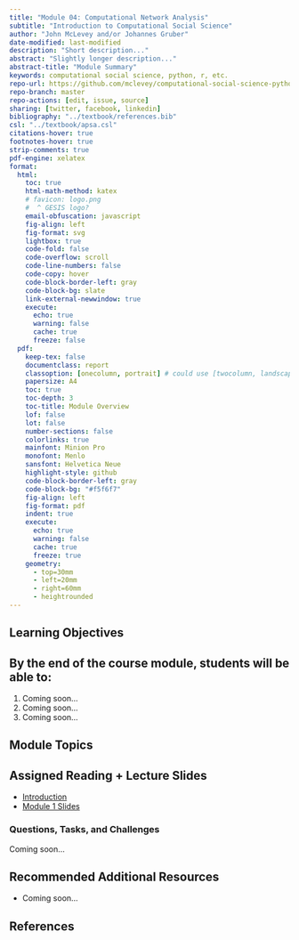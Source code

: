```yaml
---
title: "Module 04: Computational Network Analysis"
subtitle: "Introduction to Computational Social Science"
author: "John McLevey and/or Johannes Gruber"
date-modified: last-modified
description: "Short description..."
abstract: "Slightly longer description..."
abstract-title: "Module Summary"
keywords: computational social science, python, r, etc.
repo-url: https://github.com/mclevey/computational-social-science-python-r/
repo-branch: master
repo-actions: [edit, issue, source]
sharing: [twitter, facebook, linkedin]
bibliography: "../textbook/references.bib"
csl: "../textbook/apsa.csl"
citations-hover: true
footnotes-hover: true
strip-comments: true
pdf-engine: xelatex
format:
  html:
    toc: true
    html-math-method: katex
    # favicon: logo.png
    #  ^ GESIS logo?
    email-obfuscation: javascript
    fig-align: left
    fig-format: svg
    lightbox: true
    code-fold: false
    code-overflow: scroll
    code-line-numbers: false
    code-copy: hover
    code-block-border-left: gray 
    code-block-bg: slate
    link-external-newwindow: true
    execute:
      echo: true
      warning: false
      cache: true
      freeze: false
  pdf:
    keep-tex: false
    documentclass: report
    classoption: [onecolumn, portrait] # could use [twocolumn, landscape] if there is a lot of text content.
    papersize: A4
    toc: true
    toc-depth: 3
    toc-title: Module Overview
    lof: false
    lot: false
    number-sections: false
    colorlinks: true
    mainfont: Minion Pro
    monofont: Menlo
    sansfont: Helvetica Neue
    highlight-style: github
    code-block-border-left: gray
    code-block-bg: "#f5f6f7"
    fig-align: left
    fig-format: pdf
    indent: true
    execute:
      echo: true
      warning: false
      cache: true
      freeze: true
    geometry:
      - top=30mm
      - left=20mm
      - right=60mm
      - heightrounded
---
```


## Learning Objectives

:::{.callout-note collapse="false"}
## By the end of the course module, students will be able to: 
1. Coming soon...
2. Coming soon...
3. Coming soon...
:::

## Module Topics

## Assigned Reading + Lecture Slides

- [Introduction](../../textbook/chapters/1-introduction.qmd)
- [Module 1 Slides](../../slides/Slides-01.qmd)

### Questions, Tasks, and Challenges

Coming soon...

## Recommended Additional Resources

- Coming soon...

## References